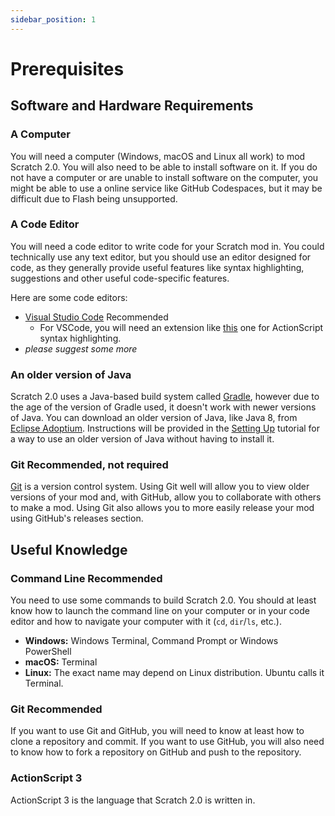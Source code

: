 ```yaml
---
sidebar_position: 1
---
```


# Prerequisites

## Software and Hardware Requirements

### A Computer
You will need a computer (Windows, macOS and Linux all work) to mod Scratch 2.0. You will also need to be able to install software on it. If you do not have a computer or are unable to install software on the computer, you might be able to use a online service like GitHub Codespaces, but it may be difficult due to Flash being unsupported.

### A Code Editor
You will need a code editor to write code for your Scratch mod in. You could technically use any text editor, but you should use an editor designed for code, as they generally provide useful features like syntax highlighting, suggestions and other useful code-specific features.

Here are some code editors:
* [Visual Studio Code](https://code.visualstudio.com) <span class="badge badge--primary">Recommended</span>
  * For VSCode, you will need an extension like [this](https://marketplace.visualstudio.com/items?itemName=bowlerhatllc.vscode-as3mxml) one for ActionScript syntax highlighting.
* _please suggest some more_

### An older version of Java
Scratch 2.0 uses a Java-based build system called [Gradle](https://gradle.org/), however due to the age of the version of Gradle used, it doesn't work with newer versions of Java. You can download an older version of Java, like Java 8, from [Eclipse Adoptium](https://adoptium.net/temurin/archive/?version=8). Instructions will be provided in the [Setting Up](./setting-up/index.mdx) tutorial for a way to use an older version of Java without having to install it.

### Git <span class="badge badge--primary">Recommended, not required</span>
[Git](https://git-scm.com) is a version control system. Using Git well will allow you to view older versions of your mod and, with GitHub, allow you to collaborate with others to make a mod. Using Git also allows you to more easily release your mod using GitHub's releases section.

## Useful Knowledge

### Command Line <span class="badge badge--primary">Recommended</span>
You need to use some commands to build Scratch 2.0. You should at least know how to launch the command line on your computer or in your code editor and how to navigate your computer with it (`cd`, `dir`/`ls`, etc.).

* **Windows:** Windows Terminal, Command Prompt or Windows PowerShell
* **macOS:** Terminal
* **Linux:** The exact name may depend on Linux distribution. Ubuntu calls it Terminal.

### Git <span class="badge badge--primary">Recommended</span>
If you want to use Git and GitHub, you will need to know at least how to clone a repository and commit. If you want to use GitHub, you will also need to know how to fork a repository on GitHub and push to the repository.

### ActionScript 3
ActionScript 3 is the language that Scratch 2.0 is written in.